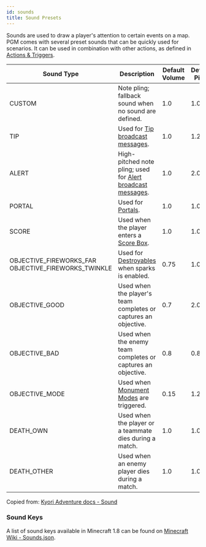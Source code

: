 ```yaml
---
id: sounds
title: Sound Presets
---
```


Sounds are used to draw a player's attention to certain events on a map. PGM comes with several preset sounds that can be quickly used for scenarios.
It can be used in combination with other actions, as defined in [Actions &amp; Triggers](/docs/modules/mechanics/actions-triggers#sound-attributes).

<div className="table-container">
  <table>
    <thead>
      <tr>
        <th>Sound Type</th>
        <th>Description</th>
        <th>Default Volume</th>
        <th>Default Pitch</th>
      </tr>
    </thead>
    <tbody>
      <tr>
        <td>CUSTOM</td>
        <td>
          Note pling; fallback sound when no sound are defined.
        </td>
        <td>
          <label>1.0</label>
        </td>
        <td>
          <label>1.0</label>
        </td>
      </tr>
      <tr>
        <td>TIP</td>
        <td>
          Used for <a href="/docs/modules/information/broadcasts">Tip broadcast messages</a>.
        </td>
        <td>
          <label>1.0</label>
        </td>
        <td>
          <label>1.2</label>
        </td>
      </tr>
      <tr>
        <td>ALERT</td>
        <td>
          High-pitched note pling; used for <a href="/docs/modules/information/broadcasts">Alert broadcast messages</a>.
        </td>
        <td>
          <label>1.0</label>
        </td>
        <td>
          <label>2.0</label>
        </td>
      </tr>
      <tr>
        <td>PORTAL</td>
        <td>
          Used for <a href="/docs/modules/mechanics/portals">Portals</a>.
        </td>
        <td>
          <label>1.0</label>
        </td>
        <td>
          <label>1.0</label>
        </td>
      </tr>
      <tr>
        <td>SCORE</td>
        <td>
          Used when the player enters a <a href="/docs/modules/objectives/scoring#score-boxes">Score Box</a>.
        </td>
        <td>
          <label>1.0</label>
        </td>
        <td>
          <label>1.0</label>
        </td>
      </tr>
      <tr>
        <td>
          OBJECTIVE_FIREWORKS_FAR
          <br />
          OBJECTIVE_FIREWORKS_TWINKLE
        </td>
        <td>
          Used for <a href="/docs/modules/objectives/dtm#destroyable-attributes">Destroyables</a> when <label>sparks</label> is enabled.
        </td>
        <td>
          <label>0.75</label>
        </td>
        <td>
          <label>1.0</label>
        </td>
      </tr>
      <tr>
        <td>OBJECTIVE_GOOD</td>
        <td>
          Used when the player's team completes or captures an objective.
        </td>
        <td>
          <label>0.7</label>
        </td>
        <td>
          <label>2.0</label>
        </td>
      </tr>
      <tr>
        <td>OBJECTIVE_BAD</td>
        <td>
          Used when the enemy team completes or captures an objective.
        </td>
        <td>
          <label>0.8</label>
        </td>
        <td>
          <label>0.8</label>
        </td>
      </tr>
      <tr>
        <td>OBJECTIVE_MODE</td>
        <td>
          Used when <a href="/docs/modules/objectives/monument-modes">Monument Modes</a> are triggered.
        </td>
        <td>
          <label>0.15</label>
        </td>
        <td>
          <label>1.2</label>
        </td>
      </tr>
      <tr>
        <td>DEATH_OWN</td>
        <td>
          Used when the player or a teammate dies during a match.
        </td>
        <td>
          <label>1.0</label>
        </td>
        <td>
          <label>1.0</label>
        </td>
      </tr>
      <tr>
        <td>DEATH_OTHER</td>
        <td>
          Used when an enemy player dies during a match.
        </td>
        <td>
          <label>1.0</label>
        </td>
        <td>
          <label>1.0</label>
        </td>
      </tr>
    </tbody>
  </table>
</div>

Copied from: [Kyori Adventure docs - Sound](https://docs.advntr.dev/sound.html)

### Sound Keys

A list of sound keys available in Minecraft 1.8 can be found on [Minecraft Wiki - Sounds.json](https://minecraft.wiki/w/Sounds.json/Java_Edition_values_before_1.9).